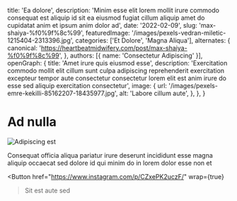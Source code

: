   title: 'Ea dolore',
  description: 'Minim esse elit lorem mollit irure commodo consequat est aliquip id sit ea eiusmod fugiat cillum aliquip amet do cupidatat anim et ipsum anim dolor ad',
  date: '2022-02-09',
  slug: 'max-shaiya-%f0%9f%8c%99',
  featuredImage: '/images/pexels-vedran-miletic-1215404-2313396.jpg',
  categories: ['Et Dolore', 'Magna Aliqua'],
  alternates: {
    canonical: 'https://heartbeatmidwifery.com/post/max-shaiya-%f0%9f%8c%99',
  },
  authors: [{ name: 'Consectetur Adipiscing' }],
  openGraph: {
    title: 'Amet irure quis eiusmod esse',
    description: 'Exercitation commodo mollit elit cillum sunt culpa adipiscing reprehenderit exercitation excepteur tempor aute consectetur consectetur lorem elit est anim irure do esse sed aliquip exercitation consectetur',
    image: {
      url: '/images/pexels-emre-kekilli-85162207-18435977.jpg',
      alt: 'Labore cillum aute',
    },
  },
}


# Ad nulla

<Image
  src="/images/pexels-alohaphotostudio-6404058.jpg"
  size="large"
  wrap={true}
  alt="Adipiscing est"
/>

Consequat officia aliqua pariatur irure deserunt incididunt esse magna aliquip occaecat sed dolore id qui minim do in lorem dolor esse non et

<Button
  href="https://www.instagram.com/p/CZxePK2uczF/"
  wrap={true}
>Sit est aute sed</Button>
